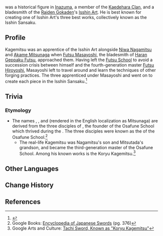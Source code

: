 {{Character Infobox
|type             = Mentioned
|region           = Inazuma

|affiliation      = Kaedehara Clan
|affiliation2     = Isshin Art
|ancestry         = Kaedehara Clan
}}
{{Lang|'''Kaedehara Kagemitsu'''|ja=楓原景光|ja_rm=Kaedehara Kagemitsu}} was a historical figure in [[Inazuma]], a member of the [[Kaedehara Clan]], and a bladesmith of the [[Raiden Gokaden]]'s [[Isshin Art]]. He is best known for creating one of Isshin Art's three best works, collectively known as the Isshin Sansaku.

==Profile==
Kagemitsu was an apprentice of the Isshin Art alongside [[Niwa Nagamitsu]] and [[Akame Mitsunaga]] when [[Futsu Masayoshi]], the bladesmith of [[Haran Geppaku Futsu]], approached them. Having left the [[Futsu School]] to avoid a succession crisis between himself and the fourth-generation master [[Futsu Hiroyoshi]], Masayoshi left to travel around and learn the techniques of other forging practices. The three apprenticed under Masayoshi and went on to create each piece in the Isshin Sansaku.<ref>{{Ref/Weapon|Haran Geppaku Futsu|Lore}}</ref><!--
===Appearance===

==Story==
-->
==Trivia==
===Etymology===
* The names {{Lang|''Kagemitsu''|ja=景光}}, {{Lang|''Nagamitsu''|ja=長光}}, and {{Lang|''Sanenaga''|ja=実長}} (rendered in the English localization as Mitsunaga) are derived from the three disciples of {{Lang|Mitsutada|ja=光忠}}, the founder of the Osafune School which thrived during the {{w|Kamakura period}}. The three disciples were known as the {{Lang|"Three Great Masters"|ja=三作|ja_rm=sansaku}} of the Osafune School.<ref>Google Books: [https://www.google.com/books/edition/Encyclopedia_of_Japanese_Swords_Paperbac/ew-QBwAAQBAJ?hl=en&gbpv=1&dq=%E4%B8%89%E4%BD%9C+sansaku&pg=PA376&printsec=frontcover Encyclopedia of Japanese Swords]  (pg. 376)</ref>
** The real-life Kagemitsu was Nagamitsu's son and Mitsutada's grandson, and became the third-generation master of the Osafune School. Among his known works is the Koryu Kagemitsu.<ref>Google Arts and Culture: [https://artsandculture.google.com/asset/tachi-sword-known-as-koryu-kagemitsu-kagemitsu/3QFg60PEbEN8ig?hl=en Tachi Sword, Known as "Koryu Kagemitsu"]</ref>

==Other Languages==
{{Other Languages|default_hidden=1
|en      = Kaedehara Kagemitsu
|zhs     = 枫原景光
|zhs_rm  = Fēngyuán Jǐngguāng
|zht     = 楓原景光
|zht_rm  = Fēngyuán Jǐngguāng
|ja      = 楓原景光
|ja_rm   = Kaedehara Kagemitsu
|ko      = 카에데하라 카게미츠
|es      = Kaedehara Kagemitsu
|fr      = Kaedehara Kagemitsu
|ru      = Каэдэхара Кагэмицу
|th      = Kaedehara Kagemitsu
|vi      = Kaedehara Kagemitsu
|de      = Kaedehara Kagemitsu
|id      = Kaedehara Kagemitsu
|pt      = Kaedehara Kagemitsu
|tr      = Kaedehara Kagemitsu
|it      = Kaedehara Kagemitsu
}}

==Change History==
{{Change History|introduced=2.6}}

==References==
{{Reflist}}